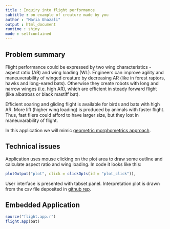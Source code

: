 ```yaml
---
title : Inquiry into flight performance
subtitle : on example of creature made by you
author : "Maria Ghazali"
output : html_document
runtime : shiny
mode : selfcontained
---
```


## Problem summary
Flight performance could be expressed by two wing characteristics - aspect ratio (AR) and wing loading (WL). Engineers can improve agility and maneuverability of winged creature by decreasing AR (like in forest raptors, hawks and long-eared bats). Otherwise they create robots with long and narrow winges (i.e. high AR), which are efficient in steady forward flight (like albatross or black mastiff bat). 

Efficient soaring and gliding flight is available for birds and bats with high AR. More lift (higher wing loading) is produced by animals with faster flight. Thus, fast fliers could afford to have larger size, but they lost in maneuvarability of flight.

In this application we will mimic [geometric morphometrics approach](https://en.wikipedia.org/wiki/Morphometrics).

## Technical issues
Application uses mouse clicking on the plot area to draw some outline and calculate aspect ratio and wing loading. In code it looks like this:
```r
plotOutput("plot", click = clickOpts(id = "plot_click")),
```
User interface is presented with tabset panel.
Interpretation plot is drawn from the csv file deposited in [github rep](https://raw.githubusercontent.com/mariaghazali/for.myshine.app/master/wings.dataset.csv).

## Embedded Application

```r
source("flight.app.r")
flight.app(bat)
```
